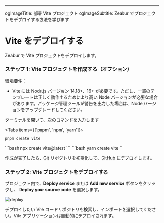 ---
ogImageTitle: 部署 Vite プロジェクト
ogImageSubtitle: Zeabur でプロジェクトをデプロイする方法を学びます


# Vite をデプロイする

Zeabur で Vite プロジェクトをデプロイします。

### ステップ 1: Vite プロジェクトを作成する（オプション）

環境要件：

- Vite には Node.js バージョン 14.18+、16+ が必要です。ただし、一部のテンプレートは正しく動作するためにより高い Node バージョンが必要な場合があります。パッケージ管理ツールが警告を出力した場合は、Node バージョンをアップグレードしてください。

ターミナルを開いて、次のコマンドを入力します

<Tabs items={['pnpm', 'npm', 'yarn']}>
  <Tab>
```bash
pnpm create vite
```
  </Tab>
  <Tab>
```bash
npx create vite@latest
```
  </Tab>
  <Tab>
```bash
yarn create vite
```
  </Tab>
</Tabs>

作成が完了したら、Git リポジトリを初期化して、GitHub にデプロイします。

### ステップ 2: Vite プロジェクトをデプロイする

プロジェクト内で、**Deploy service** または **Add new service** ボタンをクリックし、 **Deploy your source code** を選択します。

![deploy](/deploy/common/select-service.en-US.png)

デプロイしたい Vite コードリポジトリを検索し、インポートを選択してください。Vite アプリケーションは自動的にデプロイされます。
